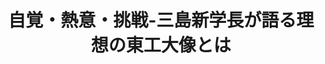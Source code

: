 ﻿---
title: "自覚・熱意・挑戦-三島新学長が語る理想の東工大像とは"
category: "その他"
vol: 78
interviewee: "三島 良直"
url: "https://ja.wikipedia.org/wiki/%E4%B8%89%E5%B3%B6%E8%89%AF%E7%9B%B4"
tags: ["熱","像","エピソード"]
pdf: "78-1-mishima.pdf"
career: ""
pdfurl: "78-1-mishima/78-1-mishima.pdf"
preface: "ここ数年「目標が見つからない」「将来が不安」という学生たちが増えている。2012年10月に就任された三島良直学長は、そんな学生たちに対して「自覚と熱意をもって挑戦しよう」と語る。まだ留学が珍しかった時代、「人がやらないことをやってみよう」とカリフォルニアへ飛び出していった学長のエピソードとともに、私たち学生はどうすればいいのか、そして東工大はどのように変わっていくべきなのか、お話を伺った。"
---
